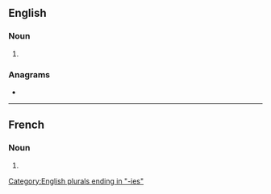 ==English==

===Noun===
{{head|en|noun form}}

# {{plural of|androgyny|lang=en}}

===Anagrams===
* {{anagrams|en|a=adeginnorsy|androgynise}}

[[Category:English plurals ending in "-ies"]]

----

==French==

===Noun===
{{head|fr|noun plural form|g=f}}

# {{plural of|androgynie|lang=fr}}